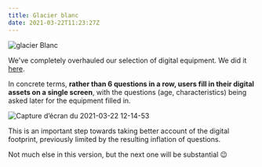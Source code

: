 ```yaml
---
title: Glacier blanc
date: 2021-03-22T11:23:27Z
---
```


![glacier Blanc](https://upload.wikimedia.org/wikipedia/commons/thumb/9/9b/Wikiecrins.jpg/800px-Wikiecrins.jpg)

We've completely overhauled our selection of digital equipment. We did it <a href="https://github.com/incubateur-ademe/nosgestesclimat/pull/905">here</a>.

In concrete terms, **rather than 6 questions in a row, users fill in their digital assets on a single screen**, with the questions (age, characteristics) being asked later for the equipment filled in.

![Capture d’écran du 2021-03-22 12-14-53](https://user-images.githubusercontent.com/1177762/111981663-40e9de80-8b08-11eb-8d1e-61a6de47e51a.png)

This is an important step towards taking better account of the digital footprint, previously limited by the resulting inflation of questions.

Not much else in this version, but the next one will be substantial 😉 

